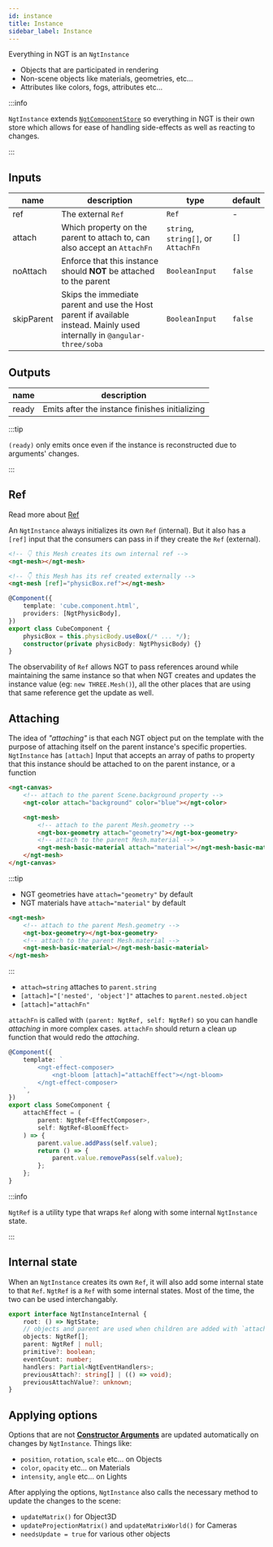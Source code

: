 ```yaml
---
id: instance
title: Instance
sidebar_label: Instance
---
```



Everything in NGT is an `NgtInstance`

-   Objects that are participated in rendering
-   Non-scene objects like materials, geometries, etc...
-   Attributes like colors, fogs, attributes etc...

:::info

`NgtInstance` extends [`NgtComponentStore`](./component-store) so everything in NGT is their own store which allows for ease of handling side-effects
as well as reacting to changes.

:::

## Inputs

| name       | description                                                                                                              | type                                | default |
| ---------- | ------------------------------------------------------------------------------------------------------------------------ | ----------------------------------- | ------- |
| ref        | The external `Ref`                                                                                                       | `Ref`                               | -       |
| attach     | Which property on the parent to attach to, can also accept an `AttachFn`                                                 | `string`, `string[]`, or `AttachFn` | `[]`    |
| noAttach   | Enforce that this instance should **NOT** be attached to the parent                                                      | `BooleanInput`                      | `false` |
| skipParent | Skips the immediate parent and use the Host parent if available instead. Mainly used internally in `@angular-three/soba` | `BooleanInput`                      | `false` |

## Outputs

| name  | description                                    |
| ----- | ---------------------------------------------- |
| ready | Emits after the instance finishes initializing |

:::tip

`(ready)` only emits once even if the instance is reconstructed due to arguments' changes.

:::

## Ref

Read more about [Ref](./ref)

An `NgtInstance` always initializes its own `Ref` (internal). But it also has a `[ref]` input that the consumers can pass in if they create
the `Ref` (external).

<Tabs>

<TabItem value="cubeHtml" label="cube.component.html" default>

```html
<!-- 👇 this Mesh creates its own internal ref -->
<ngt-mesh></ngt-mesh>

<!-- 👇 this Mesh has its ref created externally -->
<ngt-mesh [ref]="physicBox.ref"></ngt-mesh>
```

</TabItem>

<TabItem value="cubeTs" label="cube.component.ts" default>

```ts
@Component({
    template: 'cube.component.html',
    providers: [NgtPhysicBody],
})
export class CubeComponent {
    physicBox = this.physicBody.useBox(/* ... */);
    constructor(private physicBody: NgtPhysicBody) {}
}
```

</TabItem>

</Tabs>

The observability of `Ref` allows NGT to pass references around while maintaining the same instance so that when NGT creates and updates the instance value (eg: `new THREE.Mesh()`), all the other places that are using that same reference get the update as well.

## Attaching

The idea of _"attaching"_ is that each NGT object put on the template with the purpose of attaching itself on the parent instance's specific properties.
`NgtInstance` has `[attach]` Input that accepts an array of paths to property that this instance should be attached to on the parent instance, or a function

```html
<ngt-canvas>
    <!-- attach to the parent Scene.background property -->
    <ngt-color attach="background" color="blue"></ngt-color>

    <ngt-mesh>
        <!-- attach to the parent Mesh.geometry -->
        <ngt-box-geometry attach="geometry"></ngt-box-geometry>
        <!-- attach to the parent Mesh.material -->
        <ngt-mesh-basic-material attach="material"></ngt-mesh-basic-material>
    </ngt-mesh>
</ngt-canvas>
```

:::tip

-   NGT geometries have `attach="geometry"` by default
-   NGT materials have `attach="material"` by default

```html
<ngt-mesh>
    <!-- attach to the parent Mesh.geometry -->
    <ngt-box-geometry></ngt-box-geometry>
    <!-- attach to the parent Mesh.material -->
    <ngt-mesh-basic-material></ngt-mesh-basic-material>
</ngt-mesh>
```

:::

-   `attach=string` attaches to `parent.string`
-   `[attach]="['nested', 'object']"` attaches to `parent.nested.object`
-   `[attach]="attachFn"`

`attachFn` is called with `(parent: NgtRef, self: NgtRef)` so you can handle _attaching_ in more complex cases. `attachFn` should return a clean up function that would redo the _attaching_.

```ts
@Component({
    template: `
        <ngt-effect-composer>
            <ngt-bloom [attach]="attachEffect"></ngt-bloom>
        </ngt-effect-composer>
    `,
})
export class SomeComponent {
    attachEffect = (
        parent: NgtRef<EffectComposer>,
        self: NgtRef<BloomEffect>
    ) => {
        parent.value.addPass(self.value);
        return () => {
            parent.value.removePass(self.value);
        };
    };
}
```

:::info

`NgtRef` is a utility type that wraps `Ref` along with some internal `NgtInstance` state.

:::

## Internal state

When an `NgtInstance` creates its own `Ref`, it will also add some internal state to that `Ref`. `NgtRef` is a `Ref` with some internal states. Most of the time, the two can be used interchangably.

```ts
export interface NgtInstanceInternal {
    root: () => NgtState;
    // objects and parent are used when children are added with `attach` instead of being added to the Object3D scene graph
    objects: NgtRef[];
    parent: NgtRef | null;
    primitive?: boolean;
    eventCount: number;
    handlers: Partial<NgtEventHandlers>;
    previousAttach?: string[] | (() => void);
    previousAttachValue?: unknown;
}
```

## Applying options

Options that are not [**Constructor Arguments**](./inputs#constructor-arguments) are updated automatically on changes by `NgtInstance`. Things like:

-   `position`, `rotation`, `scale` etc... on Objects
-   `color`, `opacity` etc... on Materials
-   `intensity`, `angle` etc... on Lights

After applying the options, `NgtInstance` also calls the necessary method to update the changes to the scene:

-   `updateMatrix()` for Object3D
-   `updateProjectionMatrix()` and `updateMatrixWorld()` for Cameras
-   `needsUpdate = true` for various other objects
